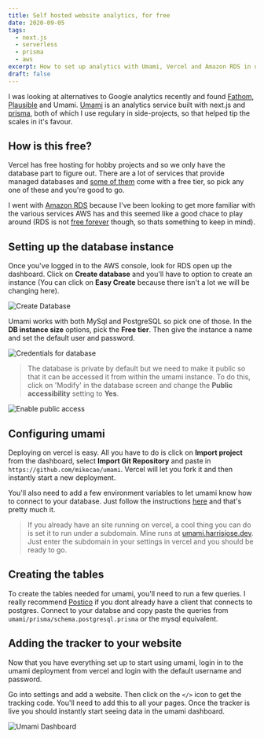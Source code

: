 ```yaml
---
title: Self hosted website analytics, for free
date: 2020-09-05
tags:
  - next.js
  - serverless
  - prisma
  - aws
excerpt: How to set up analytics with Umami, Vercel and Amazon RDS in under an hour.
draft: false
---
```


I was looking at alternatives to Google analytics recently and found [Fathom](https://usefathom.com/), [Plausible](https://plausible.io/) and Umami. [Umami](https://umami.is/) is an analytics service built with next.js and [prisma](https://www.prisma.io/), both of which I use regulary in side-projects, so that helped tip the scales in it's favour.

## How is this free?

Vercel has free hosting for hobby projects and so we only have the database part to figure out. There are a lot of services that provide managed databases and [some of them](https://github.com/ripienaar/free-for-dev#dbaas) come with a free tier, so pick any one of these and you're good to go.

I went with [Amazon RDS](https://aws.amazon.com/rds/) because I've been looking to get more familiar with the various services AWS has and this seemed like a good chace to play around (RDS is not [free forever](https://aws.amazon.com/free/?all-free-tier.sort-by=item.additionalFields.SortRank&all-free-tier.sort-order=asc&awsf.Free%20Tier%20Types=tier%2312monthsfree) though, so thats something to keep in mind).

## Setting up the database instance

Once you've logged in to the AWS console, look for RDS open up the dashboard. Click on **Create database** and you'll have to option to create an instance (You can click on **Easy Create** because there isn't a lot we will be changing here).

![Create Database](/images/self-hosted-umami/rds-create-1.png)

Umami works with both MySql and PostgreSQL so pick one of those. In the **DB instance size** options, pick the **Free tier**. Then give the instance a name and set the default user and password.

![Credentials for database](/images/self-hosted-umami/rds-create-3.png)

> The database is private by default but we need to make it public so that it can be accessed it from within the umami instance. To do this, click on 'Modify' in the database screen and change the **Public accessibility** setting to **Yes**.

![Enable public access](/images/self-hosted-umami/rds-public-access.png)

## Configuring umami

Deploying on vercel is easy. All you have to do is click on **Import project** from the dashboard, select **Import Git Repository** and paste in `https://github.com/mikecao/umami`. Vercel will let you fork it and then instantly start a new deployment.

You'll also need to add a few environment variables to let umami know how to connect to your database. Just follow the instructions [here](https://github.com/mikecao/umami#configure-umami) and that's pretty much it.

> If you already have an site running on vercel, a cool thing you can do is set it to run under a subdomain. Mine runs at [umami.harrisjose.dev](https://umami.harrisjose.dev). Just enter the subdomain in your settings in vercel and you should be ready to go.

## Creating the tables

To create the tables needed for umami, you'll need to run a few queries. I really recommend [Postico](https://eggerapps.at/postico/) if you dont already have a client that connects to postgres. Connect to your databse and copy paste the queries from `umami/prisma/schema.postgresql.prisma` or the mysql equivalent.

## Adding the tracker to your website

Now that you have everything set up to start using umami, login in to the umami deployment from vercel and login with the default username and password.

Go into settings and add a website. Then click on the `</>` icon to get the tracking code. You'll need to add this to all your pages. Once the tracker is live you should instantly start seeing data in the umami dashboard.

![Umami Dashboard](/images/self-hosted-umami/umami-dashboard.png)
